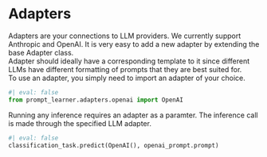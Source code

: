 # Adapters
Adapters are your connections to LLM providers. We currently support Anthropic and OpenAI. It is very easy to add a new adapter by extending the base Adapter class. \
Adapter should ideally have a corresponding template to it since different LLMs have different formatting of prompts that they are best suited for. \
To use an adapter, you simply need to import an adapter of your choice.
```python
#| eval: false
from prompt_learner.adapters.openai import OpenAI
```
Running any inference requires an adapter as a paramter. The inference call is made through the specified LLM adapter.
```python
#| eval: false
classification_task.predict(OpenAI(), openai_prompt.prompt)
```